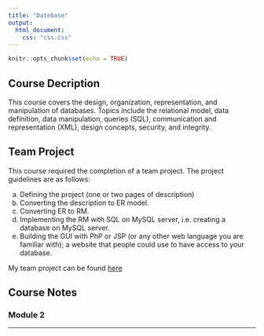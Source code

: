 ```yaml
---
title: "Datebase"
output:
  html_document:
    css: "css.css"
---
```


```r
knitr::opts_chunk$set(echo = TRUE)
```

## Course Decription

This course covers the design, organization, representation, and manipulation of databases. Topics include the relational model, data definition, data manipulation, queries (SQL), communication and representation (XML), design concepts, security, and integrity.


## Team Project

This course required the completion of a team project. The project guidelines are as follows:

a.	Defining the project (one or two pages of description)
b.	Converting the description to ER model.
c.	Converting ER to RM.
d.	Implementing the RM with SQL on MySQL server, i.e. creating a database on MySQL server.
e.	Building the GUI with PhP or JSP (or any other web language you are familiar with); a website that people could use to have access to your database. 

My team project can be found [here](https://docs.google.com/document/d/1XJna0pNEx3PFrwsLa3fBVTQHQ95pIMZtQE16uCCho2M/edit?usp=sharing)


## Course Notes

### Module 2



__________
